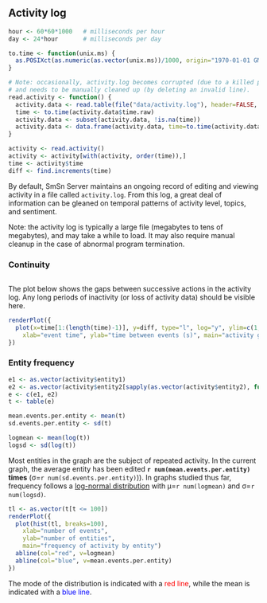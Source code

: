 ## Activity log

```r
hour <- 60*60*1000   # milliseconds per hour
day <- 24*hour       # milliseconds per day

to.time <- function(unix.ms) {
  as.POSIXct(as.numeric(as.vector(unix.ms))/1000, origin="1970-01-01 GMT", tz="GMT")
}

# Note: occasionally, activity.log becomes corrupted (due to a killed process)
# and needs to be manually cleaned up (by deleting an invalid line).
read.activity <- function() {
  activity.data <- read.table(file("data/activity.log"), header=FALSE, sep="\t", fill=TRUE, col.names=c("time.raw", "action", "entity1", "entity2"))
  time <- to.time(activity.data$time.raw)
  activity.data <- subset(activity.data, !is.na(time))
  activity.data <- data.frame(activity.data, time=to.time(activity.data$time.raw))
}

activity <- read.activity()
activity <- activity[with(activity, order(time)),]
time <- activity$time
diff <- find.increments(time)
```

By default, SmSn Server maintains an ongoing record of editing and viewing activity in a file called `activity.log`. From this log, a great deal of information can be gleaned on temporal patterns of activity level, topics, and sentiment.

Note: the activity log is typically a large file (megabytes to tens of megabytes), and may take a while to load. It may also require manual cleanup in the case of abnormal program termination.

### Continuity

```r
```

The plot below shows the gaps between successive actions in the activity log. Any long periods of inactivity (or loss of activity data) should be visible here.

```r
renderPlot({
  plot(x=time[1:(length(time)-1)], y=diff, type="l", log="y", ylim=c(1, max(diff)),
    xlab="event time", ylab="time between events (s)", main="activity gaps by time")
})
```

### Entity frequency

```r
e1 <- as.vector(activity$entity1)
e2 <- as.vector(activity$entity2[sapply(as.vector(activity$entity2), function(s){nchar(s) > 0})])
e <- c(e1, e2)
t <- table(e)

mean.events.per.entity <- mean(t)
sd.events.per.entity <- sd(t)

logmean <- mean(log(t))
logsd <- sd(log(t))
```

Most entities in the graph are the subject of repeated activity.
In the current graph, the average entity has been edited **`r num(mean.events.per.entity)` times** (&sigma;=`r num(sd.events.per.entity)`)).
In graphs studied thus far, frequency follows a [log-normal distribution](https://en.wikipedia.org/wiki/Log-normal_distribution) with &mu;=`r num(logmean)` and &sigma;=`r num(logsd)`.

```r
tl <- as.vector(t[t <= 100])
renderPlot({
  plot(hist(tl, breaks=100),
    xlab="number of events",
    ylab="number of entities",
    main="frequency of activity by entity")
  abline(col="red", v=logmean)
  abline(col="blue", v=mean.events.per.entity)
})
```

The mode of the distribution is indicated with a <span style="color:red">red line</span>, while the mean is indicated with a <span style="color:blue">blue line</span>.
